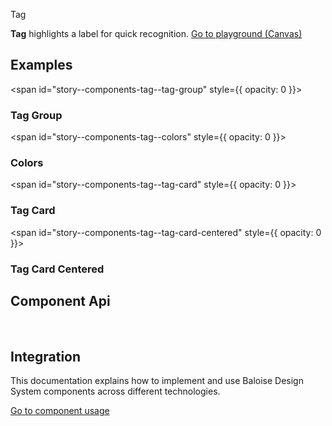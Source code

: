 
<bal-doc-banner id="story--components-tag--basic">Tag</bal-doc-banner>

<bal-doc-lead>
  <b>Tag</b> highlights a label for quick recognition.
</bal-doc-lead>

<Canvas withSource="open">
  <Story id="components-tag--basic" />
</Canvas>

<bal-doc-app>
  <bal-button-group class="mb-large" position="center">
    <a class="button is-primary" href="?path=/story/components-tag--basic">
      Go to playground (Canvas)
    </a>
    <bal-doc-code-sandbox
      framework="angular"
      template={Basic.parameters.docs.source.code}
    ></bal-doc-code-sandbox>
    <bal-doc-code-sandbox
      framework="html"
      template={Basic.parameters.docs.source.code}
      modules="tag"
    ></bal-doc-code-sandbox>
  </bal-button-group>
</bal-doc-app>

## Examples

<span id="story--components-tag--tag-group" style={{ opacity: 0 }}></span>

### Tag Group

<Canvas withSource="open">
  <Story id="components-tag--tag-group" />
</Canvas>

<span id="story--components-tag--colors" style={{ opacity: 0 }}></span>

### Colors

<Canvas withSource="closed">
  <Story id="components-tag--colors" />
</Canvas>

<span id="story--components-tag--tag-card" style={{ opacity: 0 }}></span>

### Tag Card

<Canvas withSource="closed">
  <Story id="components-tag--tag-card" />
</Canvas>

<span id="story--components-tag--tag-card-centered" style={{ opacity: 0 }}></span>

### Tag Card Centered

<Canvas withSource="closed">
  <Story id="components-tag--tag-card-centered" />
</Canvas>

## Component Api

<Description markdown={readme} />

<br />

## Integration

This documentation explains how to implement and use Baloise Design System components across different technologies.

<a class="button is-primary" href="?path=/docs/development-components--page">
  Go to component usage
</a>


<Description markdown={theming} />


<Description markdown={testing} />

<bal-doc-github link="/components/bal-tag/stories/bal-tag.docs.mdx"></bal-doc-github>

